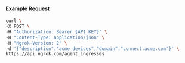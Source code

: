 #### Example Request

```bash
curl \
-X POST \
-H "Authorization: Bearer {API_KEY}" \
-H "Content-Type: application/json" \
-H "Ngrok-Version: 2" \
-d '{"description":"acme devices","domain":"connect.acme.com"}' \
https://api.ngrok.com/agent_ingresses
```
